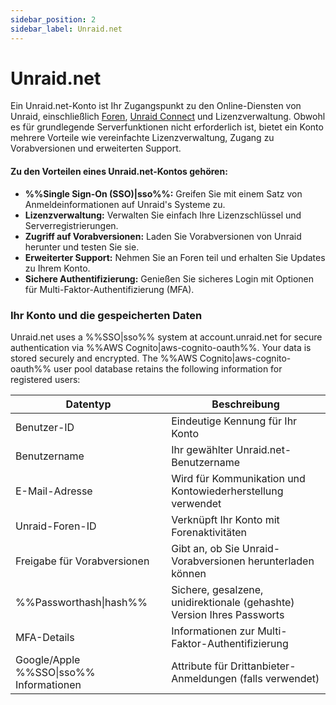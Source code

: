 ```yaml
---
sidebar_position: 2
sidebar_label: Unraid.net
---
```


# Unraid.net

Ein Unraid.net-Konto ist Ihr Zugangspunkt zu den Online-Diensten von Unraid, einschließlich [Foren](https://forums.unraid.net/), [Unraid Connect](../../unraid-connect/overview-and-setup.mdx) und Lizenzverwaltung. Obwohl es für grundlegende Serverfunktionen nicht erforderlich ist, bietet ein Konto mehrere Vorteile wie vereinfachte Lizenzverwaltung, Zugang zu Vorabversionen und erweiterten Support.

#### Zu den Vorteilen eines Unraid.net-Kontos gehören:

- **%%Single Sign-On (SSO)|sso%%:** Greifen Sie mit einem Satz von Anmeldeinformationen auf Unraid's Systeme zu.
- **Lizenzverwaltung:** Verwalten Sie einfach Ihre Lizenzschlüssel und Serverregistrierungen.
- **Zugriff auf Vorabversionen:** Laden Sie Vorabversionen von Unraid herunter und testen Sie sie.
- **Erweiterter Support:** Nehmen Sie an Foren teil und erhalten Sie Updates zu Ihrem Konto.
- **Sichere Authentifizierung:** Genießen Sie sicheres Login mit Optionen für Multi-Faktor-Authentifizierung (MFA).

### Ihr Konto und die gespeicherten Daten

Unraid.net uses a %%SSO|sso%% system at account.unraid.net for secure authentication via %%AWS Cognito|aws-cognito-oauth%%. Your data is stored securely and encrypted. The %%AWS Cognito|aws-cognito-oauth%% user pool database retains the following information for registered users:

| Datentyp                                | Beschreibung                                                           |
| --------------------------------------- | ---------------------------------------------------------------------- |
| Benutzer-ID                             | Eindeutige Kennung für Ihr Konto                                       |
| Benutzername                            | Ihr gewählter Unraid.net-Benutzername                                  |
| E-Mail-Adresse                          | Wird für Kommunikation und Kontowiederherstellung verwendet            |
| Unraid-Foren-ID                         | Verknüpft Ihr Konto mit Forenaktivitäten                               |
| Freigabe für Vorabversionen             | Gibt an, ob Sie Unraid-Vorabversionen herunterladen können             |
| %%Passworthash\|hash%%                  | Sichere, gesalzene, unidirektionale (gehashte) Version Ihres Passworts |
| MFA-Details                             | Informationen zur Multi-Faktor-Authentifizierung                       |
| Google/Apple %%SSO\|sso%% Informationen | Attribute für Drittanbieter-Anmeldungen (falls verwendet)              |
